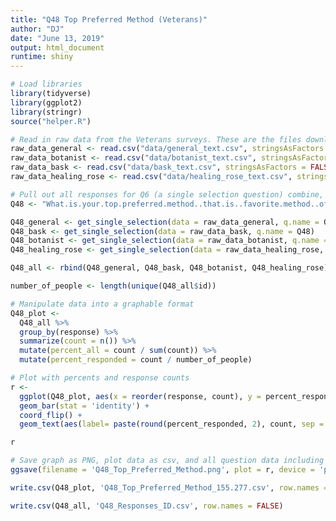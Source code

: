 ```yaml
---
title: "Q48 Top Preferred Method (Veterans)"
author: "DJ"
date: "June 13, 2019"
output: html_document
runtime: shiny
---
```


```r
# Load libraries
library(tidyverse)
library(ggplot2)
library(stringr)
source("helper.R")
```

```r
# Read in raw data from the Veterans surveys. These are the files downloaded from survey monkey saved as a .csv
raw_data_general <- read.csv("data/general_text.csv", stringsAsFactors = FALSE)
raw_data_botanist <- read.csv("data/botanist_text.csv", stringsAsFactors = FALSE)
raw_data_bask <- read.csv("data/bask_text.csv", stringsAsFactors = FALSE)
raw_data_healing_rose <- read.csv("data/healing_rose_text.csv", stringsAsFactors = FALSE)
```

```r
# Pull out all responses for Q6 (a single selection question) combine, then determine 'question n'
Q48 <- "What.is.your.top.preferred.method..that.is..favorite.method..of.using.cannabis...Please.select.one."

Q48_general <- get_single_selection(data = raw_data_general, q.name = Q48)
Q48_bask <- get_single_selection(data = raw_data_bask, q.name = Q48)
Q48_botanist <- get_single_selection(data = raw_data_botanist, q.name = Q48)
Q48_healing_rose <- get_single_selection(data = raw_data_healing_rose, q.name = Q48)

Q48_all <- rbind(Q48_general, Q48_bask, Q48_botanist, Q48_healing_rose)

number_of_people <- length(unique(Q48_all$id))
```

```r
# Manipulate data into a graphable format
Q48_plot <- 
  Q48_all %>%
  group_by(response) %>%
  summarize(count = n()) %>%
  mutate(percent_all = count / sum(count)) %>%
  mutate(percent_responded = count / number_of_people)
```

```r
# Plot with percents and response counts
r <- 
  ggplot(Q48_plot, aes(x = reorder(response, count), y = percent_responded)) +
  geom_bar(stat = 'identity') +
  coord_flip() +
  geom_text(aes(label= paste(round(percent_responded, 2), count, sep = "***")))

r
```

```r
# Save graph as PNG, plot data as csv, and all question data including response IDs as csv (save question n and N at end of plot file as "_x.x")
ggsave(filename = 'Q48_Top_Preferred_Method.png', plot = r, device = 'png')

write.csv(Q48_plot, 'Q48_Top_Preferred_Method_155.277.csv', row.names = FALSE)

write.csv(Q48_all, 'Q48_Responses_ID.csv', row.names = FALSE)
```
